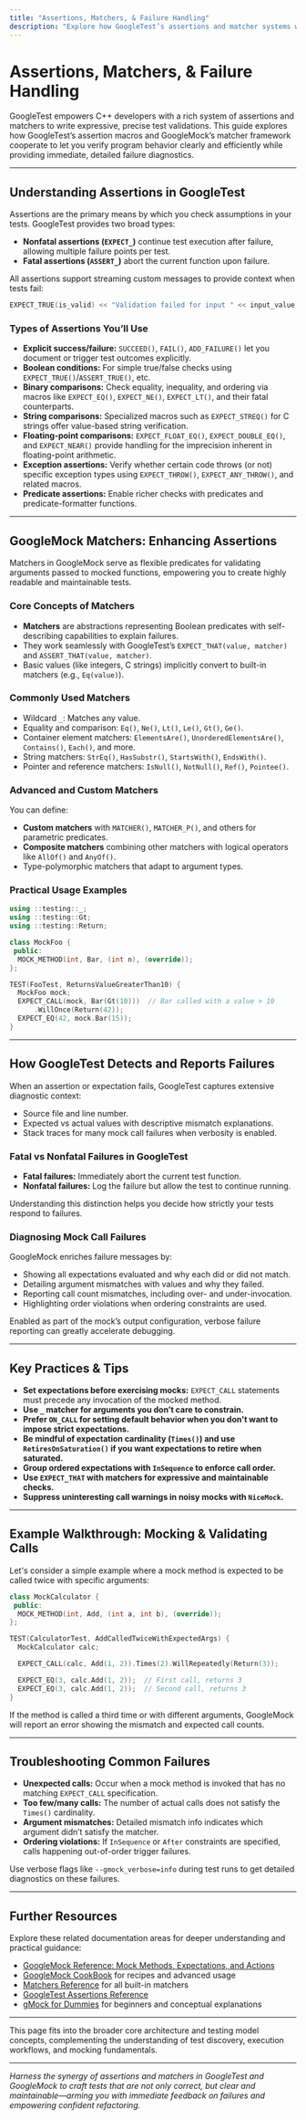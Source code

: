 ```yaml
---
title: "Assertions, Matchers, & Failure Handling"
description: "Explore how GoogleTest’s assertions and matcher systems work together to enable expressive, precise test validation. Covers assertion types, matcher design, and how test failures are detected and reported—including the difference between fatal and non-fatal failures."
---
```


# Assertions, Matchers, & Failure Handling

GoogleTest empowers C++ developers with a rich system of assertions and matchers to write expressive, precise test validations. This guide explores how GoogleTest’s assertion macros and GoogleMock’s matcher framework cooperate to let you verify program behavior clearly and efficiently while providing immediate, detailed failure diagnostics.

---

## Understanding Assertions in GoogleTest

Assertions are the primary means by which you check assumptions in your tests. GoogleTest provides two broad types:

- **Nonfatal assertions (`EXPECT_`)** continue test execution after failure, allowing multiple failure points per test.
- **Fatal assertions (`ASSERT_`)** abort the current function upon failure.

All assertions support streaming custom messages to provide context when tests fail:

```cpp
EXPECT_TRUE(is_valid) << "Validation failed for input " << input_value;
```

### Types of Assertions You’ll Use

- **Explicit success/failure:** `SUCCEED()`, `FAIL()`, `ADD_FAILURE()` let you document or trigger test outcomes explicitly.
- **Boolean conditions:** For simple true/false checks using `EXPECT_TRUE()`/`ASSERT_TRUE()`, etc.
- **Binary comparisons:** Check equality, inequality, and ordering via macros like `EXPECT_EQ()`, `EXPECT_NE()`, `EXPECT_LT()`, and their fatal counterparts.
- **String comparisons:** Specialized macros such as `EXPECT_STREQ()` for C strings offer value-based string verification.
- **Floating-point comparisons:** `EXPECT_FLOAT_EQ()`, `EXPECT_DOUBLE_EQ()`, and `EXPECT_NEAR()` provide handling for the imprecision inherent in floating-point arithmetic.
- **Exception assertions:** Verify whether certain code throws (or not) specific exception types using `EXPECT_THROW()`, `EXPECT_ANY_THROW()`, and related macros.
- **Predicate assertions:** Enable richer checks with predicates and predicate-formatter functions.

---

## GoogleMock Matchers: Enhancing Assertions

Matchers in GoogleMock serve as flexible predicates for validating arguments passed to mocked functions, empowering you to create highly readable and maintainable tests.

### Core Concepts of Matchers

- **Matchers** are abstractions representing Boolean predicates with self-describing capabilities to explain failures.
- They work seamlessly with GoogleTest’s `EXPECT_THAT(value, matcher)` and `ASSERT_THAT(value, matcher)`.
- Basic values (like integers, C strings) implicitly convert to built-in matchers (e.g., `Eq(value)`).

### Commonly Used Matchers

- Wildcard `_`: Matches any value.
- Equality and comparison: `Eq()`, `Ne()`, `Lt()`, `Le()`, `Gt()`, `Ge()`.
- Container element matchers: `ElementsAre()`, `UnorderedElementsAre()`, `Contains()`, `Each()`, and more.
- String matchers: `StrEq()`, `HasSubstr()`, `StartsWith()`, `EndsWith()`.
- Pointer and reference matchers: `IsNull()`, `NotNull()`, `Ref()`, `Pointee()`.

### Advanced and Custom Matchers

You can define:

- **Custom matchers** with `MATCHER()`, `MATCHER_P()`, and others for parametric predicates.
- **Composite matchers** combining other matchers with logical operators like `AllOf()` and `AnyOf()`.
- Type-polymorphic matchers that adapt to argument types.

### Practical Usage Examples

```cpp
using ::testing::_;
using ::testing::Gt;
using ::testing::Return;

class MockFoo {
 public:
  MOCK_METHOD(int, Bar, (int n), (override));
};

TEST(FooTest, ReturnsValueGreaterThan10) {
  MockFoo mock;
  EXPECT_CALL(mock, Bar(Gt(10)))  // Bar called with a value > 10
      .WillOnce(Return(42));
  EXPECT_EQ(42, mock.Bar(15));
}
```

---

## How GoogleTest Detects and Reports Failures

When an assertion or expectation fails, GoogleTest captures extensive diagnostic context:

- Source file and line number.
- Expected vs actual values with descriptive mismatch explanations.
- Stack traces for many mock call failures when verbosity is enabled.

### Fatal vs Nonfatal Failures in GoogleTest

- **Fatal failures:** Immediately abort the current test function.
- **Nonfatal failures:** Log the failure but allow the test to continue running.

Understanding this distinction helps you decide how strictly your tests respond to failures.

### Diagnosing Mock Call Failures

GoogleMock enriches failure messages by:

- Showing all expectations evaluated and why each did or did not match.
- Detailing argument mismatches with values and why they failed.
- Reporting call count mismatches, including over- and under-invocation.
- Highlighting order violations when ordering constraints are used.

Enabled as part of the mock’s output configuration, verbose failure reporting can greatly accelerate debugging.

---

## Key Practices & Tips

- **Set expectations before exercising mocks:** `EXPECT_CALL` statements must precede any invocation of the mocked method.
- **Use `_` matcher for arguments you don’t care to constrain.**
- **Prefer `ON_CALL` for setting default behavior when you don't want to impose strict expectations.**
- **Be mindful of expectation cardinality (`Times()`) and use `RetiresOnSaturation()` if you want expectations to retire when saturated.**
- **Group ordered expectations with `InSequence` to enforce call order.**
- **Use `EXPECT_THAT` with matchers for expressive and maintainable checks.**
- **Suppress uninteresting call warnings in noisy mocks with `NiceMock`.**

---

## Example Walkthrough: Mocking & Validating Calls

Let's consider a simple example where a mock method is expected to be called twice with specific arguments:

```cpp
class MockCalculator {
 public:
  MOCK_METHOD(int, Add, (int a, int b), (override));
};

TEST(CalculatorTest, AddCalledTwiceWithExpectedArgs) {
  MockCalculator calc;

  EXPECT_CALL(calc, Add(1, 2)).Times(2).WillRepeatedly(Return(3));

  EXPECT_EQ(3, calc.Add(1, 2));  // First call, returns 3
  EXPECT_EQ(3, calc.Add(1, 2));  // Second call, returns 3
}
```

If the method is called a third time or with different arguments, GoogleMock will report an error showing the mismatch and expected call counts.

---

## Troubleshooting Common Failures

- **Unexpected calls:** Occur when a mock method is invoked that has no matching `EXPECT_CALL` specification.
- **Too few/many calls:** The number of actual calls does not satisfy the `Times()` cardinality.
- **Argument mismatches:** Detailed mismatch info indicates which argument didn’t satisfy the matcher.
- **Ordering violations:** If `InSequence` or `After` constraints are specified, calls happening out-of-order trigger failures.

Use verbose flags like `--gmock_verbose=info` during test runs to get detailed diagnostics on these failures.

---

## Further Resources

Explore these related documentation areas for deeper understanding and practical guidance:

- [GoogleMock Reference: Mock Methods, Expectations, and Actions](https://github.com/google/googletest/blob/main/docs/reference/mocking.md)
- [GoogleMock CookBook](https://github.com/google/googletest/blob/main/docs/gmock_cook_book.md) for recipes and advanced usage
- [Matchers Reference](https://github.com/google/googletest/blob/main/docs/reference/matchers.md) for all built-in matchers
- [GoogleTest Assertions Reference](https://github.com/google/googletest/blob/main/docs/reference/assertions.md)
- [gMock for Dummies](https://github.com/google/googletest/blob/main/docs/gmock_for_dummies.md) for beginners and conceptual explanations

---

This page fits into the broader core architecture and testing model concepts, complementing the understanding of test discovery, execution workflows, and mocking fundamentals.

---

*Harness the synergy of assertions and matchers in GoogleTest and GoogleMock to craft tests that are not only correct, but clear and maintainable—arming you with immediate feedback on failures and empowering confident refactoring.*
